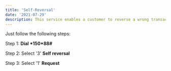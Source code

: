 ```yaml
---
title: 'Self-Reversal'
date: '2021-07-29'
description: This service enables a customer to reverse a wrong transaction as soon as they realize the mistake. It is very easy you can now reverse a wrong transaction on your own by following the simple steps below. Feel free, Feel safe with HaloPesa self-service
---
```


Just follow the following steps: 

Step 1: **Dial \*150*88#**

Step 2: Select '3' **Self reversal**

Step 3: Select '1' **Request**
